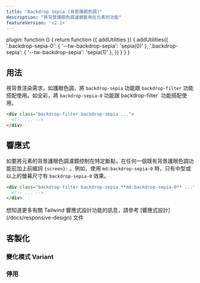 ```yaml
---
title: "Backdrop Sepia (背景護眼色調)"
description: "將背景護眼色調濾鏡套用在元素的功能"
featureVersion: 'v2.1+'
---
```



  plugin: function () {
    return function ({ addUtilities }) {
      addUtilities({
        '.backdrop-sepia-0': { '--tw-backdrop-sepia': 'sepia(0)' },
        '.backdrop-sepia': { '--tw-backdrop-sepia': 'sepia(1)' },
      })
    }
  }
}

## 用法

<!-- Use the `backdrop-sepia` and `backdrop-sepia-0` utilities alongside the `backdrop-filter` utility to whether an element's backdrop should be rendered as sepia or in full color. -->
視背景渲染需求，如護眼色調，將 `backdrop-sepia` 功能跟 `backdrop-filter` 功能搭配使用。如全彩，將 `backdrop-sepia-0` 功能跟 backdrop-filter` 功能搭配使用。

```html
<div class="backdrop-filter backdrop-sepia ...">
  <!-- ... -->
</div>
```

## 響應式

<!-- To control an element's backdrop sepia filter at a specific breakpoint, add a `{screen}:` prefix to any existing backdrop sepia utility. For example, use `md:backdrop-sepia-0` to apply the `backdrop-sepia-0` utility at only medium screen sizes and above. -->
如要將元素的背景護眼色調濾鏡控制在特定斷點，在任何一個既有背景護眼色調功能前加上前綴詞 `{screen}:` 。例如，使用 `md:backdrop-sepia-0` 時，只有中型或以上的螢幕尺寸有 `backdrop-sepia-0` 效果。

```html
<div class="backdrop-filter backdrop-sepia **md:backdrop-sepia-0** ...">
  <!-- ... -->
</div>
```

想知道更多有關 Tailwind 響應式設計功能的訊息，請參考 [響應式設計] (/docs/responsive-design) 文件

## 客製化

### 變化模式 Variant

<Variants plugin="backdropSepia" name="backdrop sepia" />

### 停用

<Disabling plugin="backdropSepia" name="backdrop sepia" />
